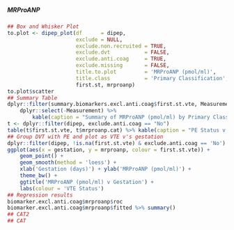 ##### MRProANP

```r
## Box and Whisker Plot
to.plot <- dipep_plot(df      = dipep,
                      exclude = NULL,
                      exclude.non.recruited = TRUE,
                      exclude.dvt           = FALSE,
                      exclude.anti.coag     = TRUE,
                      exclude.missing       = FALSE,
                      title.to.plot         = 'MRProANP (pmol/ml)',
                      title.class           = 'Primary Classification',
                      first.st, mrproanp)
to.plot$scatter
## Summary Table
dplyr::filter(summary.biomarkers.excl.anti.coag$first.st.vte, Measurement == 'MRProANP') %>%
    dplyr::select(-Measurement) %>%
        kable(caption = "Summary of MRProANP (pmol/ml) by Primary Classification")
t <- dplyr::filter(dipep, exclude.anti.coag == "No")
table(t$first.st.vte, t$mrproanp.cat) %>% kable(caption = "PE Status v MRProANP (pmol/ml) dichotomisation")
## Group DVT with PE and plot as VTE v's gestation
dplyr::filter(dipep, !is.na(first.st.vte) & exclude.anti.coag == 'No') %>%
ggplot(aes(x = gestation, y = mrproanp, colour = first.st.vte)) +
    geom_point() +
    geom_smooth(method = 'loess') +
    xlab('Gestation (days)') + ylab('MRProANP (pmol/ml)') +
    theme_bw() +
    ggtitle('MRProANP (pmol/ml) v Gestation') +
    labs(colour = 'VTE Status')
## Regression results
biomarker.excl.anti.coag$mrproanp$roc
biomarker.excl.anti.coag$mrproanp$fitted %>% summary()
## CAT2
## CAT

```
